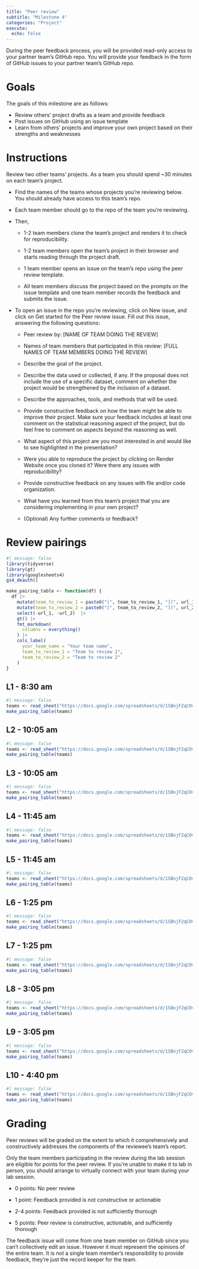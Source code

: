 ```yaml
---
title: "Peer review"
subtitle: "Milestone 4"
categories: "Project"
execute:
  echo: false
---
```


During the peer feedback process, you will be provided read-only access to your partner team's GitHub repo.
You will provide your feedback in the form of GitHub issues to your partner team's GitHub repo.

# Goals

The goals of this milestone are as follows:

-   Review others' project drafts as a team and provide feedback
-   Post issues on GitHub using an issue template
-   Learn from others' projects and improve your own project based on their strengths and weaknesses

# Instructions

Review two other teams' projects.
As a team you should spend \~30 minutes on each team's project.

-   Find the names of the teams whose projects you're reviewing below.
    You should already have access to this team's repo.

-   Each team member should go to the repo of the team you're reviewing.

-   Then,

    -   1-2 team members clone the team's project and renders it to check for reproducibility.

    -   1-2 team members open the team's project in their browser and starts reading through the project draft.

    -   1 team member opens an issue on the team's repo using the peer review template.

    -   All team members discuss the project based on the prompts on the issue template and one team member records the feedback and submits the issue.

-   To open an issue in the repo you're reviewing, click on New issue, and click on Get started for the Peer review issue.
    Fill out this issue, answering the following questions:

    -   Peer review by: \[NAME OF TEAM DOING THE REVIEW\]

    -   Names of team members that participated in this review: \[FULL NAMES OF TEAM MEMBERS DOING THE REVIEW\]

    -   Describe the goal of the project.

    -   Describe the data used or collected, if any.
        If the proposal does not include the use of a specific dataset, comment on whether the project would be strengthened by the inclusion of a dataset.

    -   Describe the approaches, tools, and methods that will be used.

    -   Provide constructive feedback on how the team might be able to improve their project.
        Make sure your feedback includes at least one comment on the statistical reasoning aspect of the project, but do feel free to comment on aspects beyond the reasoning as well.

    -   What aspect of this project are you most interested in and would like to see highlighted in the presentation?

    -   Were you able to reproduce the project by clicking on Render Website once you cloned it?
        Were there any issues with reproducibility?

    -   Provide constructive feedback on any issues with file and/or code organization.

    -   What have you learned from this team's project that you are considering implementing in your own project?

    -   (Optional) Any further comments or feedback?

# Review pairings

```r
#| message: false
library(tidyverse)
library(gt)
library(googlesheets4)
gs4_deauth()

make_pairing_table <- function(df) {
  df |>
    mutate(team_to_review_1 = paste0("[", team_to_review_1, "](", url_1, ")")) |>
    mutate(team_to_review_2 = paste0("[", team_to_review_2, "](", url_2, ")")) |>
    select(-url_1, -url_2)  |>
    gt() |>
    fmt_markdown(
      columns = everything() 
    ) |>
    cols_label(
      your_team_name = "Your team name",
      team_to_review_1 = "Team to review 1",
      team_to_review_2 = "Team to review 2"
    )
}
```

::: panel-tabset
## L1 - 8:30 am

```r
#| message: false
teams <- read_sheet("https://docs.google.com/spreadsheets/d/1SBnjF2qCOvg-_oz6leihuV3lM6gNZ5KYx4z4ZOgnbQM/edit?gid=715214055#gid=715214055", sheet = paste0("lab_", 1))
make_pairing_table(teams)
```

## L2 - 10:05 am

```r
#| message: false
teams <- read_sheet("https://docs.google.com/spreadsheets/d/1SBnjF2qCOvg-_oz6leihuV3lM6gNZ5KYx4z4ZOgnbQM/edit?gid=715214055#gid=715214055", sheet = paste0("lab_", 2))
make_pairing_table(teams)
```

## L3 - 10:05 am

```r
#| message: false
teams <- read_sheet("https://docs.google.com/spreadsheets/d/1SBnjF2qCOvg-_oz6leihuV3lM6gNZ5KYx4z4ZOgnbQM/edit?gid=715214055#gid=715214055", sheet = paste0("lab_", 3))
make_pairing_table(teams)
```

## L4 - 11:45 am

```r
#| message: false
teams <- read_sheet("https://docs.google.com/spreadsheets/d/1SBnjF2qCOvg-_oz6leihuV3lM6gNZ5KYx4z4ZOgnbQM/edit?gid=715214055#gid=715214055", sheet = paste0("lab_", 4))
make_pairing_table(teams)
```

## L5 - 11:45 am

```r
#| message: false
teams <- read_sheet("https://docs.google.com/spreadsheets/d/1SBnjF2qCOvg-_oz6leihuV3lM6gNZ5KYx4z4ZOgnbQM/edit?gid=715214055#gid=715214055", sheet = paste0("lab_", 5))
make_pairing_table(teams)
```

## L6 - 1:25 pm

```r
#| message: false
teams <- read_sheet("https://docs.google.com/spreadsheets/d/1SBnjF2qCOvg-_oz6leihuV3lM6gNZ5KYx4z4ZOgnbQM/edit?gid=715214055#gid=715214055", sheet = paste0("lab_", 6))
make_pairing_table(teams)
```

## L7 - 1:25 pm

```r
#| message: false
teams <- read_sheet("https://docs.google.com/spreadsheets/d/1SBnjF2qCOvg-_oz6leihuV3lM6gNZ5KYx4z4ZOgnbQM/edit?gid=715214055#gid=715214055", sheet = paste0("lab_", 7))
make_pairing_table(teams)
```

## L8 - 3:05 pm

```r
#| message: false
teams <- read_sheet("https://docs.google.com/spreadsheets/d/1SBnjF2qCOvg-_oz6leihuV3lM6gNZ5KYx4z4ZOgnbQM/edit?gid=715214055#gid=715214055", sheet = paste0("lab_", 8))
make_pairing_table(teams)
```

## L9 - 3:05 pm

```r
#| message: false
teams <- read_sheet("https://docs.google.com/spreadsheets/d/1SBnjF2qCOvg-_oz6leihuV3lM6gNZ5KYx4z4ZOgnbQM/edit?gid=715214055#gid=715214055", sheet = paste0("lab_", 9))
make_pairing_table(teams)
```

## L10 - 4:40 pm

```r
#| message: false
teams <- read_sheet("https://docs.google.com/spreadsheets/d/1SBnjF2qCOvg-_oz6leihuV3lM6gNZ5KYx4z4ZOgnbQM/edit?gid=715214055#gid=715214055", sheet = paste0("lab_", 10))
make_pairing_table(teams)
```
:::


# Grading

Peer reviews will be graded on the extent to which it comprehensively and constructively addresses the components of the reviewee's team's report.

Only the team members participating in the review during the lab session are eligible for points for the peer review.
If you're unable to make it to lab in person, you should arrange to virtually connect with your team during your lab session.

-   0 points: No peer review

-   1 point: Feedback provided is not constructive or actionable

-   2-4 points: Feedback provided is not sufficiently thorough

-   5 points: Peer review is constructive, actionable, and sufficiently thorough

::: callout-note
The feedback issue will come from one team member on GitHub since you can't collectively edit an issue.
However it must represent the opinions of the entire team.
It is not a single team member's responsibility to provide feedback, they're just the record keeper for the team.
:::
